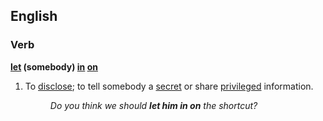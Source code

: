 ==English==

===Verb===
'''[[let]] (somebody) [[in]] [[on]]'''
# {{context|idiomatic}} To [[disclose]]; to tell somebody a [[secret]] or share [[privileged]] information.
#: ''Do you think we should '''let him in on''' the shortcut?''